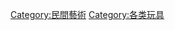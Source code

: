 {{Cat more|玩具}}
{{Category see also|木制玩具}}
{{Commons category|Traditional toys}}

[[Category:民間藝術|Category:民間藝術]]
[[Category:各类玩具|Category:各类玩具]]